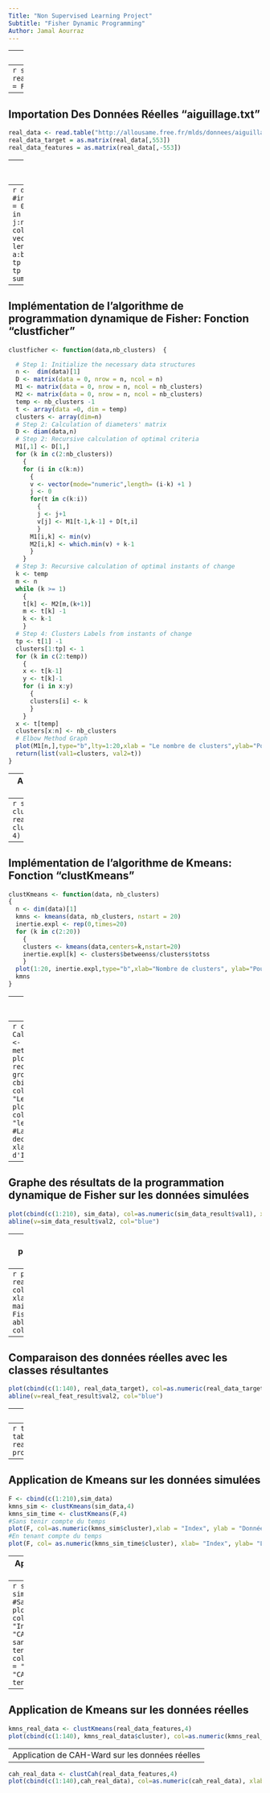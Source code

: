 ```yaml
---
Title: "Non Supervised Learning Project"
Subtitle: "Fisher Dynamic Programming"
Author: Jamal Aourraz
---
```

---
Importation Des Données Simulées "simu.txt"
---
```r
sim_data <-read.table("http://allousame.free.fr/mlds/donnees/simu.txt",header = FALSE)
sim_data <- as.matrix(sim_data)
```
---
Importation Des Données Réelles "aiguillage.txt"
---
```r
real_data <- read.table("http://allousame.free.fr/mlds/donnees/aiguillage.txt",header = F,sep=",")
real_data_target = as.matrix(real_data[,553]) 
real_data_features = as.matrix(real_data[,-553])
```
---
Calcul des diamètres des classes: Fonction "diam"
---
```r
diam <- function(data, n) {
  #init matrix D
  D <- matrix(data = 0, nrow = n, ncol = n)
  for (a in 1:(n-1)){
    j <- a+1 
    for (b in j:n){
      mu = colMeans(as.matrix(data[a:b,])) 
      vect <- vector("numeric", length = b)
      ind <- 1
      for (i in a:b){
        temp <- (data[i,] - mu)
        tp <- sum(temp^2)
        vect[ind] <- tp
        ind <- ind+1
      }
      D[a,b] <- sum(vect) 
    }
  }
  D
}
```
---
Implémentation de l'algorithme de programmation dynamique de Fisher: Fonction "clustficher"
---
```r
clustficher <- function(data,nb_clusters)  {   

  # Step 1: Initialize the necessary data structures
  n <-  dim(data)[1]
  D <- matrix(data = 0, nrow = n, ncol = n)
  M1 <- matrix(data = 0, nrow = n, ncol = nb_clusters)
  M2 <- matrix(data = 0, nrow = n, ncol = nb_clusters)
  temp <- nb_clusters -1 
  t <- array(data =0, dim = temp) 
  clusters <- array(dim=n)
  # Step 2: Calculation of diameters' matrix 
  D <- diam(data,n)
  # Step 2: Recursive calculation of optimal criteria
  M1[,1] <- D[1,]
  for (k in c(2:nb_clusters)) 
    {
    for (i in c(k:n)) 
      {
      v <- vector(mode="numeric",length= (i-k) +1 )
      j <- 0 
      for(t in c(k:i)) 
        {
        j <- j+1 
        v[j] <- M1[t-1,k-1] + D[t,i]
        }
      M1[i,k] <- min(v)
      M2[i,k] <- which.min(v) + k-1
      } 
    }
  # Step 3: Recursive calculation of optimal instants of change 
  k <- temp
  m <- n
  while (k >= 1) 
    {
    t[k] <- M2[m,(k+1)]
    m <- t[k] -1
    k <- k-1
    }
  # Step 4: Clusters Labels from instants of change 
  tp <- t[1] -1
  clusters[1:tp] <- 1
  for (k in c(2:temp)) 
    {
    x <- t[k-1]
    y <- t[k]-1
    for (i in x:y)
      {
      clusters[i] <- k 
      }
    }
  x <- t[temp]
  clusters[x:n] <- nb_clusters
  # Elbow Method Graph 
  plot(M1[n,],type="b",lty=1:20,xlab = "Le nombre de clusters",ylab="Pourcentage de l'inertie", main = "Elbow Method")
  return(list(val1=clusters, val2=t))
}
```
---
Application de l'algorithme de Fisher sur les données
---
```r
sim_data_result <- clustficher(sim_data, 5) 
real_feat_result <- clustficher(real_data_features, 4)
```
---
Implémentation de l'algorithme de Kmeans: Fonction "clustKmeans"
---
```r
clustKmeans <- function(data, nb_clusters)
{
  n <- dim(data)[1] 
  kmns <- kmeans(data, nb_clusters, nstart = 20)
  inertie.expl <- rep(0,times=20)
  for (k in c(2:20))
    {
    clusters <- kmeans(data,centers=k,nstart=20)
    inertie.expl[k] <- clusters$betweenss/clusters$totss
    }
  plot(1:20, inertie.expl,type="b",xlab="Nombre de clusters", ylab="Pourcentage d'inertie", main= "Elbow Method")
  kmns 
}
```
---
Implémentation de l'algorithme de CAH-Ward : Fonction "clustCah"
---
```r
clustCah <- function(data,nb_clusters)
{ 
  # Calculation of distance matrix
  n <- dim(data)[1]
  d <- dist(data, method = "euclidean")
  H <- hclust(d, method="ward.D2")
  # Display Dendogram
  plot(as.hclust(H),hang=-1)
  rect.hclust(as.hclust(H),k=nb_clusters,border="red")
  groupes.cah <- cutree(H,k=nb_clusters)
  F <- cbind(c(1:n),data)
  plot(F, col=as.numeric(groupes.cah),xlab = "Index",ylab = "Les Données",main = "Algorithme de CAH-Ward") 
  plot(cbind(c(1:n),groupes.cah), col=as.numeric(groupes.cah),xlab = "index",ylab = "les classes",main = "Algorithme de la CAH-Ward") 
  #La méthode du coude
  inertie <- sort(H$height, decreasing = TRUE)
  plot(inertie[1:20], type= "b", xlab= "Nombre de classes", ylab ="Pourcentage d'Inertie", main= "Elbow Method")
  groupes.cah
}
```
---
Graphe des résultats de la programmation dynamique de Fisher sur les données simulées
---
```r
plot(cbind(c(1:210), sim_data), col=as.numeric(sim_data_result$val1), xlab="Index", ylab= "Les données", main= "Programmation Dynamique de Fisher - Données Simulées")
abline(v=sim_data_result$val2, col="blue")
```
---
Graphe des résultats de la programmation dynamique de Fisher sur les données réelles
---
```r
plot(cbind(c(1:140), real_feat_result$val1), col=as.numeric(real_feat_result$val1), xlab="Index", ylab="Les classes", main="Programmation Dynamique de Fisher - Données Réelles")
abline(v=real_feat_result$val2, col="blue")
```
---
Comparaison des données réelles avec les classes résultantes
---
```r
plot(cbind(c(1:140), real_data_target), col=as.numeric(real_data_target), xlab ="Index", ylab= "les classes", main= "Les données réelles selon les vraies classes") 
abline(v=real_feat_result$val2, col="blue")
```
---
Table de Confusion
---
```r
tb <- table(real_feat_result$val1, real_data_target)
print(tb)
prop.table(tb)
```
---
Application de Kmeans sur les données simulées
---
```r
F <- cbind(c(1:210),sim_data)
kmns_sim <- clustKmeans(sim_data,4)
kmns_sim_time <- clustKmeans(F,4)
#Sans tenir compte du temps
plot(F, col=as.numeric(kmns_sim$cluster),xlab = "Index", ylab = "Données",main = "Kmeans sur données simulées sans tenir compte du temps")
#En tenant compte du temps
plot(F, col= as.numeric(kmns_sim_time$cluster), xlab= "Index", ylab= "Les données", main= "Kmeans sur données simulées en tenant compte du temps") 

```
---
Application de CAH-Ward sur les données simulées
---
```r
sim_cah <- clustCah(sim_data,4)
sim_cah_time <- clustCah(F,4)
#Sans tenir compte du temps
plot(F, col=as.numeric(sim_cah),xlab = "Index",ylab = "Données",main = "CAH-Ward sur données simulées sans tenir compte du temps")
#En tenant compte du temps
plot(F, col=as.numeric(sim_cah_time),xlab = "Index",ylab = "Données",main = "CAH-Ward sur données simulées en tenant compte du temps")
```
---
Application de Kmeans sur les données réelles
---
```r
kmns_real_data <- clustKmeans(real_data_features,4)
plot(cbind(c(1:140), kmns_real_data$cluster), col=as.numeric(kmns_real_data$cluster), xlab= "Index", ylab= "Les classes ", main= "Kmeans sur données réelles")
```

---
Application de CAH-Ward sur les données réelles
---
```r
cah_real_data <- clustCah(real_data_features,4)
plot(cbind(c(1:140),cah_real_data), col=as.numeric(cah_real_data), xlab= "Index",ylab= "Les classes ",main= "CAH-Ward sur données réelles")
```

